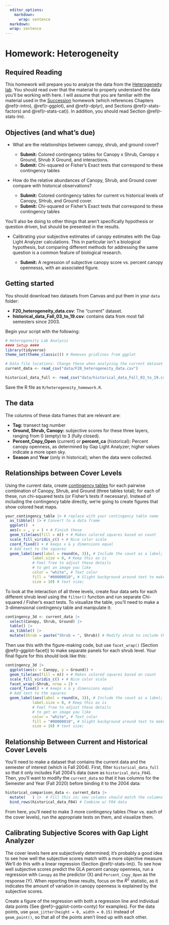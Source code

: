 ```yaml
---
  editor_options: 
    markdown: 
      wrap: sentence
  markdown: 
  wrap: sentence
---
```


# Homework: Heterogeneity {#hw-heterogeneity}

## Required Reading

This homework will prepare you to analyze the data from the [Heterogeneity lab](#lab-heterogeneity).
You should read over that the material to properly understand the data you'll be working with here.
I will assume that you are familiar with the material used in the [Succession](#hw-succession) homework (which references Chapters \@ref(r-intro),  \@ref(r-ggplot), and \@ref(r-dplyr), and Sections \@ref(r-stats-factors) and \@ref(r-stats-cat)).
In addition, you should read Section \@ref(r-stats-lm).

## Objectives (and what's due)

-   What are the relationships between canopy, shrub, and ground cover?

    -   **Submit:** Colored contingency tables for Canopy x Shrub, Canopy x Ground, Shrub X Ground, and interactions.
    -   **Submit:** Chi-squared or Fisher's Exact tests that correspond to these contingency tables

-   How do the relative abundances of Canopy, Shrub, and Ground cover compare with historical observations?

    -   **Submit:** Colored contingency tables for current vs historical levels of Canopy, SHrub, and Ground cover.
    -   **Submit:** Chi-squared or Fisher's Exact tests that correspond to these contingency tables

You'll also be doing to other things that aren't specifically hypothesis or question driven, but should be presented in the results.

-   Calibrating your subjective estimates of canopy estimates with the Gap Light Analyzer calculations.
    This in particular isn't a biological hypothesis, but comparing different methods for addressing the same question is a common feature of biological research.

    -   **Submit:** A regression of subjective canopy score vs. percent canopy opennesss, with an associated figure.

## Getting started

You should download two datasets from Canvas and put them in your `data` folder:

-   **F20_heterogeneity_data.csv**: The "current" dataset.
-   **historical_data_Fall_03_to_19.csv**: contains data from most fall semesters since 2003.

Begin your script with the following:

```r
# Heterogeneity Lab Analysis
#### Setup ####
library(tidyverse)
theme_set(theme_classic()) # Removes gridlines from ggplot

# Data file locations: Change these when analyzing the current dataset
current_data <- read_csv("data/F20_heterogeneity_data.csv")

historical_data_full <- read_csv("data/historical_data_Fall_03_to_19.csv")
```

Save the R file as `R/heterogeneity_homework.R`.

## The data

The columns of these data frames that are relevant are:

-   **Tag:** transect tag number
-   **Ground, Shrub, Canopy:** subjective scores for these three layers, ranging from 0 (empty) to 3 (fully closed).
-   **Percent_Cnpy_Open** (current) or **percent_ca** (historical)**:** Percent canopy openness, as determined by Gap Light Analyzer; higher values indicate a more open sky.
-   **Season** and **Year** (only in historical); when the data were collected.

## Relationships between Cover Levels

Using the current data, create [contingency tables](#r-stats-cat) for each pairwise combination of Canopy, Shrub, and Ground (three tables total); for each of these, run chi-squared tests (or Fisher's tests if necessary).
Instead of including the contingency table directly, we're going to create figures that show colored heat maps.

```r

your_contingency_table |> # replace with your contingency table name
  as_tibble() |> # Convert to a data frame
  ggplot()  + 
  aes(x = , y = ) + # Finish these
  geom_tile(aes(fill = n)) + # Makes colored squares based on count
  scale_fill_viridis_c() + # Nice color scale
  coord_fixed() + # keeps x & y dimensions equal
  # Add text to the squares
  geom_label(aes(label = round(n, 3)), # Include the count as a label; the rounding is there in case you want to switch it to a proportion
            label.size = 0, # Keep this as is
            # Feel free to adjust these details
            # to get an image you like
            color = "white", # Text color
            fill = "#00000010", # Slight background around text to make it more legible
            size = 10) # text size; 

```

To look at the interaction of all three levels, create four data sets for each different shrub level using the `filter()` function and run separate Chi-squared / Fisher's exact tests.
To visualize the table, you'll need to make a 3-dimensional contingency table and manipulate it:

```r
contingency_3d <- current_data |> 
  select(Canopy, Shrub, Ground) |> 
  table() |> 
  as_tibble() |> 
  mutate(Shrub = paste("Shrub = ", Shrub)) # Modify shrub to include the label; this will help with faceting

```

Then use this with the figure-making code, but use `facet_wrap()` (Section \@ref(r-ggplot-facet)) to make separate panels for each shrub level.
Your final figure for this should look like this:

```r
contingency_3d |> 
  ggplot(aes(x = Canopy, y = Ground)) + 
  geom_tile(aes(fill = n)) + # Makes colored squares based on count
  scale_fill_viridis_c() + # Nice color scale
  facet_wrap(~Shrub, nrow = 2) + 
  coord_fixed() + # keeps x & y dimensions equal
  # Add text to the squares
  geom_label(aes(label = round(n, 3)), # Include the count as a label; the rounding is there in case you want to switch it to a proportion
            label.size = 0, # Keep this as is
            # Feel free to adjust these details
            # to get an image you like
            color = "white", # Text color
            fill = "#00000010", # Slight background around text to make it more legible
            size = 10) # text size; 
```

## Relationship Between Current and Historical Cover Levels

You'll need to make a dataset that contains the current data and the semester of interest (which is Fall 2004).
First, filter `historical_data_full` so that it only includes Fall 2004's data (save as `historical_data_F04`).
Then, you'll want to modify the `current_data` so that it has columns for the Semester and Year (Fall 2020) before binding it to the 2004 data:

```r
historical_comparison_data <- current_data |> 
  mutate(   ) |>  # Fill this in; new columns should match the columns in historical_data_full
  bind_rows(historical_data_F04) # Combine w/ F04 data
```

From here, you'll need to make 3 more contingency tables (Year vs. each of the cover levels), run the appropriate tests on them, and visualize them.

## Calibrating Subjective Scores with Gap Light Analyzer

The cover levels here are subjectively determined; it's probably a good idea to see how well the subjective scores match with a more objective measure.
We'll do this with a linear regression (Section \@ref(r-stats-lm)).
To see how well subjective scores predict the GLA percent canopy openness, run a regression with `Canopy` as the predictor (X) and `Percent_Cnpy_Open` as the response (Y).
When reporting these results, focus on the $R^2$ statistic, as it indicates the amount of variation in canopy openness is explained by the subjective scores.

Create a figure of the regression with both a regression line and individual data points (See \@ref(r-ggplot-contx-conty) for examples).
For the data points, use `geom_jitter(height = 0, width = 0.15)` instead of `geom_point()`, so that all of the points aren't lined up with each other.


